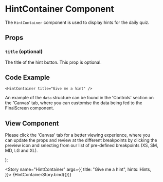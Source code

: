 
<Meta title="Newskit Components/Puzzles/HintContainer" component={HintContainer} />

# HintContainer Component

The `HintContainer` component is used to display hints for the daily quiz.

## Props

<Props of={HintContainer} />

### `title` (optional)
The title of the hint button. This prop is optional.

## Code Example

`<HintContainer
  title="Give me a hint"
/>`

An example of the `data` structure can be found in the 'Controls' section on the 'Canvas' tab, where you can customise the data being fed to the FinalScreen component.

## View Component
Please click the 'Canvas' tab for a better viewing experience, where you can update the props and review at the different breakpoints by clicking the preview icon and selecting from our list of pre-defined breakpoints (XS, SM, MD, LG and XL).

<NewsKitProvider theme={PuzzlesWebLightTheme}>
<HintContainer title={title} hints={hints} />
</NewsKitProvider>
);

<Story name="HintContainer" args={{
title: "Give me a hint",
hints: Hints,
}}>
{HintContainerStory.bind({})}
</Story>

